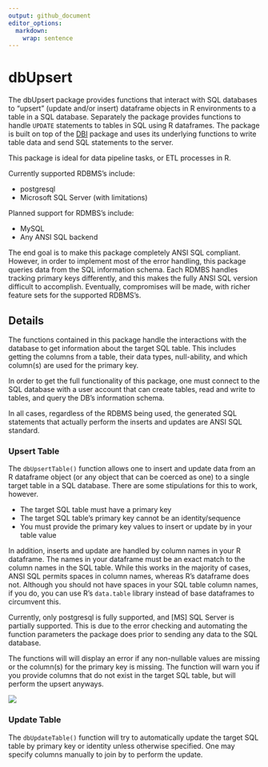 ```yaml
---
output: github_document
editor_options: 
  markdown: 
    wrap: sentence
---
```


# dbUpsert

The dbUpsert package provides functions that interact with SQL databases to "upsert" (update and/or insert) dataframe objects in R environments to a table in a SQL database.
Separately the package provides functions to handle `UPDATE` statements to tables in SQL using R dataframes.
The package is built on top of the [DBI](https://github.com/r-dbi/DBI) package and uses its underlying functions to write table data and send SQL statements to the server.

This package is ideal for data pipeline tasks, or ETL processes in R.

Currently supported RDBMS's include:

-   postgresql
-   Microsoft SQL Server (with limitations)

Planned support for RDMBS's include:

-   MySQL
-   Any ANSI SQL backend

The end goal is to make this package completely ANSI SQL compliant. However, in order to implement most of the error handling, this package queries data from the SQL information schema. Each RDMBS handles tracking primary keys differently, and this makes the fully ANSI SQL version difficult to accomplish. Eventually, compromises will be made, with richer feature sets for the supported RDBMS's.

## Details

The functions contained in this package handle the interactions with the database to get information about the target SQL table.
This includes getting the columns from a table, their data types, null-ability, and which column(s) are used for the primary key.

In order to get the full functionality of this package, one must connect to the SQL database with a user account that can create tables, read and write to tables, and query the DB's information schema.

In all cases, regardless of the RDBMS being used, the generated SQL statements that actually perform the inserts and updates are ANSI SQL standard.

### Upsert Table

The `dbUpsertTable()` function allows one to insert and update data from an R dataframe object (or any object that can be coerced as one) to a single target table in a SQL database.
There are some stipulations for this to work, however.

-   The target SQL table must have a primary key
-   The target SQL table's primary key cannot be an identity/sequence
-   You must provide the primary key values to insert or update by in your table value

In addition, inserts and update are handled by column names in your R dataframe.
The names in your dataframe must be an exact match to the column names in the SQL table.
While this works in the majority of cases, ANSI SQL permits spaces in column names, whereas R's dataframe does not. Although you should not have spaces in your SQL table column names, if you do, you can use R's `data.table` library instead of base dataframes to circumvent this.

Currently, only postgresql is fully supported, and [MS] SQL Server is partially supported. This is due to the error checking and automating the function parameters the package does prior to sending any data to the SQL database.

The functions will will display an error if any non-nullable values are missing or the column(s) for the primary key is missing.
The function will warn you if you provide columns that do not exist in the target SQL table, but will perform the upsert anyways.

![](images/dbUpsertTable_workflow.png)

### Update Table

The `dbUpdateTable()` function will try to automatically update the target SQL table by primary key or identity unless otherwise specified.
One may specify columns manually to join by to perform the update.
